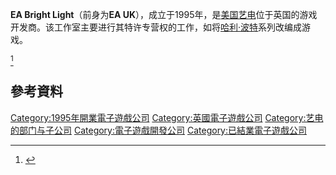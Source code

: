 {{NoteTA
| G1=Games
}}
{{Infobox company
| name = EA Bright Light
| logo = EA Bright Light logo.jpg
| type =
| company_slogan =
| foundation = 1995年
| defunct = 最晚2011年
| fate = 关闭
| successor = [[Criterion_Games|Criterion Games]]<br/>[[Playfish|Playfish]]
| predecessor = [[Bullfrog_Productions|Bullfrog Productions]]<br/>[[EA_UK|EA UK]]
| location = 英国萨里吉尔福德
| key_people = Harvey Elliott (General Manager) <ref>{{cite web|url=http://news.bbc.co.uk/2/hi/technology/8129243.stm|title=Inside Games: EA Bright Light Studio|author=Daniel Emery|work=[[BBC|BBC]]|accessdate=2015-02-22|archive-date=2018-06-26|archive-url=https://web.archive.org/web/20180626055831/http://news.bbc.co.uk/2/hi/technology/8129243.stm|dead-url=no}}</ref>
| industry = [[电子游戏|电子游戏]]
| parent = [[美国艺电|美国艺电]]
| owner = [[美国艺电|美国艺电]]
| num_employees = 100 (in 2007)<ref name="Developer Online">{{cite web|url=http://www.develop-online.net/news/ea-switches-off-bright-light-studio/0110810|title=EA switches off Bright Light studio|author=Rob Crossley|work=Developer Online|date=2012-01-05|accessdate=2015-02-22|archive-date=2015-02-09|archive-url=https://web.archive.org/web/20150209205105/http://www.develop-online.net/news/ea-switches-off-bright-light-studio/0110810|dead-url=no}}</ref>
| products = [[哈利·波特|哈利·波特]]系列游戏
| homepage =
}}

'''EA Bright Light'''（前身为'''EA UK'''），成立于1995年，是[[美国艺电|美国艺电]]位于英国的游戏开发商。该工作室主要进行其特许专营权的工作，如将[[哈利·波特|哈利·波特]]系列改编成游戏。

<ref>{{cite web|title=别了，哈利！EA将关闭旗下Bright Light工作室_游侠网 Ali213.net|url=http://www.ali213.net/news/html/2011-10/24966.html|website=www.ali213.net|publisher=游侠网|accessdate=2017-03-22|quote=Bright Light工作组成员将继续留在艺电公司，并被分配到其它游戏开发工作室中。|archive-date=2017-03-23|archive-url=https://web.archive.org/web/20170323053205/http://www.ali213.net/news/html/2011-10/24966.html|dead-url=no}}</ref>
== 參考資料 ==
{{Reflist}}

{{艺电}}

{{DEFAULTSORT:EA Bright Light}}
[[Category:1995年開業電子遊戲公司|Category:1995年開業電子遊戲公司]]
[[Category:英國電子遊戲公司|Category:英國電子遊戲公司]]
[[Category:艺电的部门与子公司|Category:艺电的部门与子公司]]
[[Category:電子遊戲開發公司|Category:電子遊戲開發公司]]
[[Category:已結業電子遊戲公司|Category:已結業電子遊戲公司]]

{{UK-videogame-company-stub}}
{{ElectronicArts-stub}}